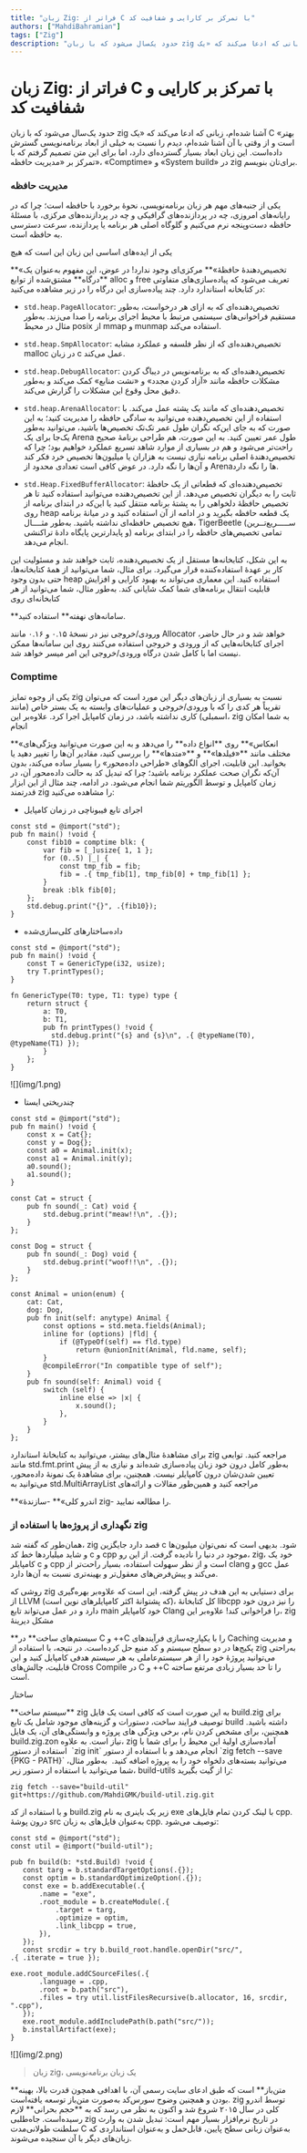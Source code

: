 ```yaml
---
title: "زبان Zig: فراتر از C با تمرکز بر کارایی و شفافیت کد"
authors: ["MahdiBahramian"]
tags: ["Zig"]
description: "حدود یک‌‌سال می‌شود که با زبان zig آشنا شده‌ام، زبانی که ادعا می‌کند که «یک C بهتر» است و از وقتی با آن آشنا شده‌ام، دیدم را نسبت به خیلی از ابعاد برنامه‌نویسی گسترش داده‌‌است. این زبان ابعاد بسیار گسترده‌ای دارد، اما برای این متن تصمیم گرفتم که با تمرکز بر «مدیریت حافظه»، «Comptime» و «System build» در zig  برای‌تان بنویسم."
---
```



# زبان Zig: فراتر از C با تمرکز بر کارایی و شفافیت کد

حدود یک‌‌سال می‌شود که با زبان zig آشنا شده‌ام، زبانی که ادعا می‌کند که «یک C بهتر» است و از وقتی با آن آشنا شده‌ام، دیدم را نسبت به خیلی از ابعاد برنامه‌نویسی گسترش داده‌‌است. این زبان ابعاد بسیار گسترده‌ای دارد، اما برای این متن تصمیم گرفتم که با تمرکز بر «مدیریت حافظه»، «Comptime» و «System build» در zig برای‌تان بنویسم.

### مدیریت حافظه

یکی از جنبه‌های مهم هر زبان برنامه‌نویسی، نحوۀ برخورد با حافظه است؛ چرا که در رایانه‌های امروزی، چه در پردازنده‌های گرافیکی و چه در پردازنده‌های مرکزی، با مسئلهٔ حافظه دست‌و‌پنجه نرم می‌کنیم و گلوگاه اصلی هر برنامه یا پردازنده، سرعت دسترسی به حافظه است.

یکی از ایده‌های اساسی این زبان این است که هیچ

<Tooltip tip="Memory Allocator">
  <span>**«تخصیص‌دهندۀ حافظۀ»**</span>
</Tooltip>
مرکزی‌ای وجود ندارد! در عوض، این مفهوم به‌عنوان یک
<Tooltip tip="Interface">
  <span>**درگاه**</span>
</Tooltip>
مشتق‌شده از توابع alloc و free تعریف می‌شود که پیاده‌سازی‌های متفاوتی در
کتابخانه استاندارد دارد. چند پیاده‌سازی این درگاه را در زیر مشاهده می‌کنید:‌

- `std.heap.PageAllocator`:
  تخصیص‌دهنده‌ای که به ازای هر درخواست، به‌طور مستقیم فراخوانی‌های سیستمی مرتبط با محیط اجرای برنامه را صدا می‌زند. به‌طور مثال در محیط posix از mmap و munmap استفاده می‌کند.

- `std.heap.SmpAllocator`:
  تخصیص‌دهنده‌ای که از نظر فلسفه و عملکرد مشابه malloc در زبان c عمل می‌کند.

- `std.heap.DebugAllocator`:
  تخصیص‌دهنده‌ای که به برنامه‌نویس در دیباگ کردن مشکلات حافظه مانند «آزاد کردن مجدد» و «نشت منابع» کمک می‌کند و به‌طور دقیق محل وقوع این مشکلات را گزارش می‌کند.

- `std.heap.ArenaAllocator`:
  تخصیص‌دهنده‌ای که مانند یک پشته عمل می‌کند. با استفاده از این تخصیص‌دهنده می‌توانید به سادگی حافظه را مدیریت کنید؛ به این صورت که به جای این‌که نگران طول عمر تک‌تک تخصیص‌ها باشید، می‌توانید به‌طور یک‌جا برای یک Arena طول عمر تعیین کنید. به این صورت، هم طراحی برنامۀ
  صحیح راحت‌تر می‌شود و هم در بسیاری از موارد شاهد تسریع عملکرد خواهیم بود؛ چرا که تخصیص‌دهندۀ اصلی برنامه نیازی نیست به هزاران یا میلیون‌ها تخصیص خرد فکر کند و آن‌ها را نگه دارد. در عوض کافی است تعدادی محدود از Arenaها را نگه دارد.

- `std.Heap.FixedBufferAllocator`:
  تخصیص‌دهنده‌ای که قطعاتی از یک حافظۀ ثابت را به دیگران تخصیص می‌دهد. از این تخصیص‌دهنده می‌توانید استفاده کنید تا هر تخصیص حافظۀ دلخواهی را به پشتۀ برنامه منتقل کنید یا این‌که در ابتدای برنامه از روی heap یک قطعه حافظه بگیرید و در ادامه از آن استفاده کنید و در میانۀ برنامه هیچ تخصیص حافظه‌ای نداشته باشید. به‌طور مثــــال، TigerBeetle (ســـــریع‌تــرین و پایدارترین پایگاه دادهٔ تراکنشی) تمامی تخصیص‌های حافظه را در ابتدای برنامه انجام می‌دهد. 

به این شکل، کتابخانه‌ها مستقل از یک تخصیص‌دهنده، ثابت خواهند شد و مسئولیت این کار بر عهدۀ استفاده‌کننده قرار می‌گیرد. برای مثال، شما می‌توانید از همۀ کتابخانه‌ها، حتی بدون وجود heap استفاده کنید. این معماری می‌تواند به بهبود کارایی و افزایش قابلیت انتقال برنامه‌های شما کمک شایانی کند. به‌طور مثال، شما می‌توانید از هر کتابخانه‌ای روی

<Tooltip tip="Embedded Systems">
  <span>**سامانه‌های نهفته**</span>
</Tooltip>
استفاده کنید.

ورودی/خروجی نیز در نسخهٔ ۰.۱۵ و ۰.۱۶ مانند Allocator خواهد شد و در حال حاضر، اجرای کتابخانه‌هایی که از ورودی و خروجی استفاده می‌کنند روی این سامانه‌ها ممکن نیست اما با کامل شدن درگاه ورودی/خروجی این امر میسر خواهد شد.

### Comptime

یکی از وجوه تمایز zig نسبت به بسیاری از زبان‌های دیگر این مورد است که می‌توان تقریباً هر کدی را که با ورودی/خروجی و عملیات‌های وابسته به یک بستر خاص (مانند اسمبلی) کاری نداشته باشد، در زمان کامپایل اجرا کرد. علاوه‌بر این، zig به شما امکان انجام

<Tooltip tip="Reflection">
  <span>**«انعکاس»**</span>
</Tooltip>
روی
<Tooltip tip="Data Types">
  <span>**انواع داده**</span>
</Tooltip>
را می‌دهد و به این صورت می‌توانید ویژگی‌های مختلف مانند
<Tooltip tip="Fields">
  <span>**«فیلدها»**</span>
</Tooltip>
و
<Tooltip tip="Methods">
  <span>**«متدها»**</span>
</Tooltip>
را بررسی کنید، مقادیر آن‌ها را تغییر دهید یا بخوانید. این قابلیت، اجرای الگو‌های
«طراحی داده‌محور» را بسیار ساده می‌کند، بدون آن‌که نگران صحت عملکرد برنامه
باشید؛ چرا که تبدیل کد به حالت داده‌محور آن، در زمان کامپایل و توسط الگوریتم شما
انجام می‌شود. در ادامه، چند مثال از این ابزار قدرتمند zig را مشاهده می‌کنید:

- اجرای تابع فیبوناچی در زمان کامپایل

```zig
const std = @import("std");
pub fn main() !void {
    const fib10 = comptime blk: {
        var fib = [_]usize{ 1, 1 };
        for (0..5) |_| {
            const tmp_fib = fib;
            fib = .{ tmp_fib[1], tmp_fib[0] + tmp_fib[1] };
        }
        break :blk fib[0];
    };
    std.debug.print("{}", .{fib10});
}
```

- داده‌ساختارهای کلی‌سازی‌شده

```zig
const std = @import("std");
pub fn main() !void {
    const T = GenericType(i32, usize);
    try T.printTypes();
}

fn GenericType(T0: type, T1: type) type {
    return struct {
        a: T0,
        b: T1,
        pub fn printTypes() !void {
          std.debug.print("{s} and {s}\n", .{ @typeName(T0),  @typeName(T1) });
        }
    };
}
```

<div style={{ textAlign: "center" }}>
  <div style={{}}>![](img/1.png)</div>
</div>

- چندریختی ایستا

```zig
const std = @import("std");
pub fn main() !void {
    const x = Cat{};
    const y = Dog{};
    const a0 = Animal.init(x);
    const a1 = Animal.init(y);
    a0.sound();
    a1.sound();
}

const Cat = struct {
    pub fn sound(_: Cat) void {
        std.debug.print("meaw!!\n", .{});
    }
};

const Dog = struct {
    pub fn sound(_: Dog) void {
        std.debug.print("woof!!\n", .{});
    }
};

const Animal = union(enum) {
    cat: Cat,
    dog: Dog,
    pub fn init(self: anytype) Animal {
        const options = std.meta.fields(Animal);
        inline for (options) |fld| {
            if (@TypeOf(self) == fld.type)
                return @unionInit(Animal, fld.name, self);
        }
        @compileError("In compatible type of self");
    }
    pub fn sound(self: Animal) void {
        switch (self) {
            inline else => |x| {
                x.sound();
            },
        }
    }
};
```

برای مشاهدۀ مثال‌های بیشتر، می‌توانید به کتابخانۀ استاندارد zig مراجعه کنید. توابعی مانند std.fmt.print به‌طور کامل درون خود زبان پیاده‌سازی شده‌اند و نیازی به از پیش تعیین شدن‌شان درون کامپایلر نیست. همچنین، برای مشاهدۀ یک نمونۀ داده‌محور، می‌توانید به std.MultiArrayList مراجعه کنید و همین‌طور مقالات و ارائه‌های

<Tooltip tip="Andrew Kelley">
  <span>**«اندرو کلی»**</span>
</Tooltip>
-سازندهٔ zig- را مطالعه نمایید.

### نگهداری از پروژه‌ها با استفاده از zig

همان‌طور که گفته شد، zig قصد دارد جایگزین c شود. بدیهی است که نمی‌توان میلیون‌ها و شاید میلیارد‌ها خط کد c و cpp موجود در دنیا را نادیده گرفت. از این رو، zig، خود یک کامپایلر c و cpp است و از نظر سهولت استفاده، بسیار راحت‌تر از clang و gcc عمل می‌کند و پیش‌فرض‌های معقول‌تر و بهینه‌تری نسبت به آن‌ها دارد. 

روشی که zig برای دستیابی به این هدف در پیش گرفته، این است که علاوه‌بر بهره‌گیری از LLVM (که پشتوانهٔ اکثر کامپایلرهای نوین است)، کل کتابخانهٔ libcpp را نیز درون خود دارد و در عمل می‌تواند تابع main خود کامپایلر Clang را فراخوانی کند! علاوه‌بر این، zig مشکل دیرینهٔ

<Tooltip tip="Build Systems">
  <span>**سیستم‌های ساخت**</span>
</Tooltip>
در C و ++C را با یکپارچه‌سازی فرآیندهای Caching و مدیریت پکیج‌ها در دو سطح سیستم
و کد منبع حل کرده‌است. در نتیجه، با استفاده از zig به‌راحتی می‌توانید پروژهٔ خود
را از هر سیستم‌عاملی به هر سیستم هدفی کامپایل کنید و این قابلیت، چالش‌های Cross
Compile در C و ++C را تا حد بسیار زیادی مرتفع ساخته است.

ساختار

<Tooltip tip="Systems Build">
  <span>**سیستم ساخت**</span>
</Tooltip>
zig به این صورت است که کافی است یک فایل build.zig برای توصیف فرایند ساخت،
دستورات و گزینه‌های موجود شامل یک تابع build داشته باشید. همچنین، برای مشخص کردن
نام، برخی ویژگی های پروژه و وابستگی‌های آن، یک فایل build.zig.zon نیاز است. به
علاوه، zig آماده‌سازی اولیۀ این محیط را برای شما با استفاده از دستور  `zig init`
انجام می‌دهد و با استفاده از دستور `zig fetch --save {PKG - PATH}` می‌توانید
بسته‌های دلخواه خود را به پروژه اضافه کنید.  به‌طور مثال، شما می‌توانید با
استفاده از دستور زیر، build-utils را از گیت بگیرید: 

```
zig fetch --save="build-util"
git+https://github.com/MahdiGMK/build-util.zig.git
```

و با استفاده از کد build.zig زیر یک باینری به نام exe با لینک کردن تمام فایل‌های cpp. درون پوشهٔ src به‌عنوان فایل‌های به زبان cpp. توصیف می‌شود: 

```zig
const std = @import("std");
const util = @import("build-util");

pub fn build(b: *std.Build) !void {
   const targ = b.standardTargetOptions(.{});
   const optim = b.standardOptimizeOption(.{});
   const exe = b.addExecutable(.{
       .name = "exe",
       .root_module = b.createModule(.{
           .target = targ,
           .optimize = optim,
           .link_libcpp = true,
       }),
   });
   const srcdir = try b.build_root.handle.openDir("src/",
.{ .iterate = true });

exe.root_module.addCSourceFiles(.{
       .language = .cpp,
       .root = b.path("src"),
       .files = try util.listFilesRecursive(b.allocator, 16, srcdir, ".cpp"),
   });
   exe.root_module.addIncludePath(b.path("src/"));
   b.installArtifact(exe);
}
```

<div style={{ textAlign: "center" }}>
  <div style={{}}>![](img/2.png)</div>
</div>

> زبان zig، یک زبان برنامه‌نویسی

<Tooltip tip="Open Source">
  <span>**متن‌باز**</span>
</Tooltip>
است که طبق ادعای سایت رسمی آن، با اهدافی همچون قدرت بالا، بهینه‌ بودن و همچنین
وضوح سورس‌کد به‌صورت متن‌باز توسعه یافته‌است. zig توسط اندرو کلی در سال ۲۰۱۵
شروع شد و اکنون به نظر می رسد که به
<Tooltip tip="Critical Mass">
  <span>**حجم بحرانی**</span>
</Tooltip>
لازم رسیده‌است. جاه‌طلبی zig در تاریخ نرم‌افزار بسیار مهم است: تبدیل شدن به وارث
سلطنت طولانی‌مدت C به‌عنوان زبانی سطح پایین، قابل‌حمل و به‌عنوان استانداردی که
زبان‌های دیگر با آن سنجیده می‌شوند.
